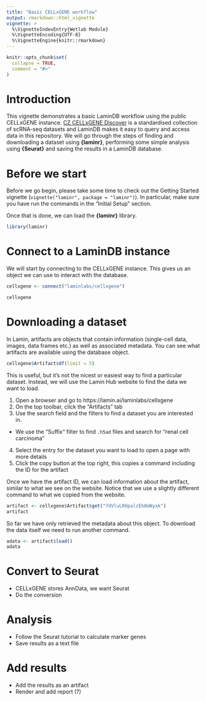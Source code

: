 ```yaml
---
title: "Basic CELLxGENE workflow"
output: rmarkdown::html_vignette
vignette: >
  %\VignetteIndexEntry{Wetlab Module}
  %\VignetteEncoding{UTF-8}
  %\VignetteEngine{knitr::rmarkdown}
---
```


```r
knitr::opts_chunk$set(
  collapse = TRUE,
  comment = "#>"
)
```

# Introduction
  
This vignette demonstrates a basic LaminDB workflow using the public CELLxGENE instance.
[CZ CELLxGENE Discover](https://cellxgene.cziscience.com/) is a standardised collection of scRNA-seq datasets and LaminDB makes it easy to query and access data in this repository.
We will go through the steps of finding and downloading a dataset using **{laminr}**, performing some simple analysis using **{Seurat}** and saving the results in a LaminDB database.

# Before we start

Before we go begin, please take some time to check out the Getting Started vignette (`vignette("laminr", package = "laminr")`).
In particular, make sure you have run the commands in the "Initial Setup" section.

Once that is done, we can load the **{laminr}** library.

```r
library(laminr)
```

# Connect to a LaminDB instance

We will start by connecting to the CELLxGENE instance.
This gives us an object we can use to interact with the database.

```r
cellxgene <- connect("laminlabs/cellxgene")

cellxgene
```

# Downloading a dataset

In Lamin, artifacts are objects that contain information (single-cell data, images, data frames etc.) as well as associated metadata.
You can see what artifacts are available using the database object.

```r
cellxgene$Artifact$df(limit = 5)
```

This is useful, but it's not the nicest or easiest way to find a particular dataset.
Instead, we will use the Lamin Hub website to find the data we want to load.

1. Open a browser and go to https://lamin.ai/laminlabs/cellxgene
2. On the top toolbar, click the "Artifacts" tab
3. Use the search field and the filters to find a dataset you are interested in.
  - We use the "Suffix" filter to find `.h5ad` files and search for "renal cell carcinoma"
4. Select the entry for the dataset you want to load to open a page with more details
5. Click the copy button at the top right, this copies a command including the ID for the artifact

Once we have the artifact ID, we can load information about the artifact, similar to what we see on the website.
Notice that we use a slightly different command to what we copied from the website.

```r
artifact <- cellxgene$Artifact$get("7dVluLROpalzEh8mNyxk")
artifact
```

So far we have only retrieved the metadata about this object.
To download the data itself we need to run another command.

```r
adata <- artifact$load()
adata
```

# Convert to Seurat

- CELLxGENE stores AnnData, we want Seurat
- Do the conversion

# Analysis

- Follow the Seurat tutorial to calculate marker genes
- Save results as a text file

# Add results

- Add the results as an artifact
- Render and add report (?)
